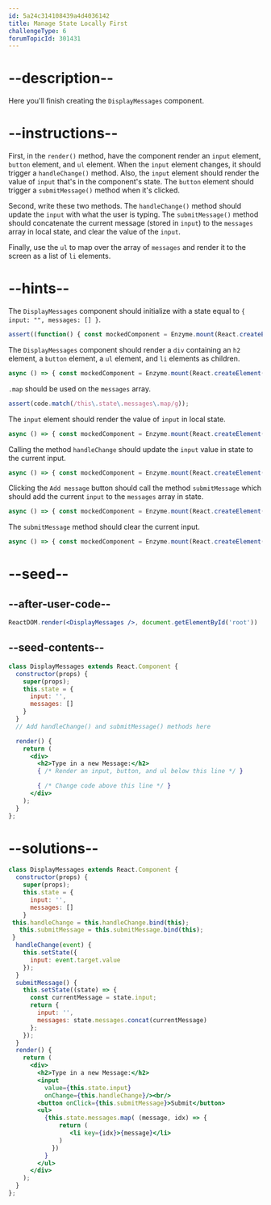 ```yaml
---
id: 5a24c314108439a4d4036142
title: Manage State Locally First
challengeType: 6
forumTopicId: 301431
---
```


# --description--

Here you'll finish creating the `DisplayMessages` component.

# --instructions--

First, in the `render()` method, have the component render an `input` element, `button` element, and `ul` element. When the `input` element changes, it should trigger a `handleChange()` method. Also, the `input` element should render the value of `input` that's in the component's state. The `button` element should trigger a `submitMessage()` method when it's clicked.

Second, write these two methods. The `handleChange()` method should update the `input` with what the user is typing. The `submitMessage()` method should concatenate the current message (stored in `input`) to the `messages` array in local state, and clear the value of the `input`.

Finally, use the `ul` to map over the array of `messages` and render it to the screen as a list of `li` elements.

# --hints--

The `DisplayMessages` component should initialize with a state equal to `{ input: "", messages: [] }`.

```js
assert((function() { const mockedComponent = Enzyme.mount(React.createElement(DisplayMessages)); const initialState = mockedComponent.state(); return ( typeof initialState === 'object' && initialState.input === '' && initialState.messages.length === 0); })());
```

The `DisplayMessages` component should render a `div` containing an `h2` element, a `button` element, a `ul` element, and `li` elements as children.

```js
async () => { const mockedComponent = Enzyme.mount(React.createElement(DisplayMessages)); const waitForIt = (fn) => new Promise((resolve, reject) => setTimeout(() => resolve(fn()), 100)); const state = () => { mockedComponent.setState({messages: ['__TEST__MESSAGE']}); return waitForIt(() => mockedComponent )}; const updated = await state(); assert(updated.find('div').length === 1 && updated.find('h2').length === 1 && updated.find('button').length === 1 && updated.find('ul').length === 1 && updated.find('li').length > 0); };
```

`.map` should be used on the `messages` array.

```js
assert(code.match(/this\.state\.messages\.map/g));
```

The `input` element should render the value of `input` in local state.

```js
async () => { const mockedComponent = Enzyme.mount(React.createElement(DisplayMessages)); const waitForIt = (fn) => new Promise((resolve, reject) => setTimeout(() => resolve(fn()), 100)); const causeChange = (c, v) => c.find('input').simulate('change', { target: { value: v }}); const testValue = '__TEST__EVENT__INPUT'; const changed = () => { causeChange(mockedComponent, testValue); return waitForIt(() => mockedComponent )}; const updated = await changed(); assert(updated.find('input').props().value === testValue); };
```

Calling the method `handleChange` should update the `input` value in state to the current input.

```js
async () => { const mockedComponent = Enzyme.mount(React.createElement(DisplayMessages)); const waitForIt = (fn) => new Promise((resolve, reject) => setTimeout(() => resolve(fn()), 100)); const causeChange = (c, v) => c.find('input').simulate('change', { target: { value: v }}); const initialState = mockedComponent.state(); const testMessage = '__TEST__EVENT__MESSAGE__'; const changed = () => { causeChange(mockedComponent, testMessage); return waitForIt(() => mockedComponent )}; const afterInput = await changed(); assert(initialState.input === '' && afterInput.state().input === '__TEST__EVENT__MESSAGE__');  };
```

Clicking the `Add message` button should call the method `submitMessage` which should add the current `input` to the `messages` array in state.

```js
async () => { const mockedComponent = Enzyme.mount(React.createElement(DisplayMessages)); const waitForIt = (fn) => new Promise((resolve, reject) => setTimeout(() => resolve(fn()), 100)); const causeChange = (c, v) => c.find('input').simulate('change', { target: { value: v }}); const initialState = mockedComponent.state(); const testMessage_1 = '__FIRST__MESSAGE__'; const firstChange = () => { causeChange(mockedComponent, testMessage_1); return waitForIt(() => mockedComponent )}; const firstResult = await firstChange(); const firstSubmit = () => { mockedComponent.find('button').simulate('click'); return waitForIt(() => mockedComponent )}; const afterSubmit_1 = await firstSubmit(); const submitState_1 = afterSubmit_1.state(); const testMessage_2 = '__SECOND__MESSAGE__'; const secondChange = () => { causeChange(mockedComponent, testMessage_2); return waitForIt(() => mockedComponent )}; const secondResult = await secondChange(); const secondSubmit = () => { mockedComponent.find('button').simulate('click'); return waitForIt(() => mockedComponent )}; const afterSubmit_2 = await secondSubmit(); const submitState_2 = afterSubmit_2.state(); assert(initialState.messages.length === 0 && submitState_1.messages.length === 1 && submitState_2.messages.length === 2 && submitState_2.messages[1] === testMessage_2); };
```

The `submitMessage` method should clear the current input.

```js
async () => { const mockedComponent = Enzyme.mount(React.createElement(DisplayMessages)); const waitForIt = (fn) => new Promise((resolve, reject) => setTimeout(() => resolve(fn()), 100)); const causeChange = (c, v) => c.find('input').simulate('change', { target: { value: v }}); const initialState = mockedComponent.state(); const testMessage = '__FIRST__MESSAGE__'; const firstChange = () => { causeChange(mockedComponent, testMessage); return waitForIt(() => mockedComponent )}; const firstResult = await firstChange(); const firstState = firstResult.state(); const firstSubmit = () => { mockedComponent.find('button').simulate('click'); return waitForIt(() => mockedComponent )}; const afterSubmit = await firstSubmit(); const submitState = afterSubmit.state(); assert(firstState.input === testMessage && submitState.input === ''); };
```

# --seed--

## --after-user-code--

```jsx
ReactDOM.render(<DisplayMessages />, document.getElementById('root'))
```

## --seed-contents--

```jsx
class DisplayMessages extends React.Component {
  constructor(props) {
    super(props);
    this.state = {
      input: '',
      messages: []
    }
  }
  // Add handleChange() and submitMessage() methods here

  render() {
    return (
      <div>
        <h2>Type in a new Message:</h2>
        { /* Render an input, button, and ul below this line */ }

        { /* Change code above this line */ }
      </div>
    );
  }
};
```

# --solutions--

```jsx
class DisplayMessages extends React.Component {
  constructor(props) {
    super(props);
    this.state = {
      input: '',
      messages: []
    }
 this.handleChange = this.handleChange.bind(this);
   this.submitMessage = this.submitMessage.bind(this);
 }
  handleChange(event) {
    this.setState({
      input: event.target.value
    });
  }
  submitMessage() {
    this.setState((state) => {
      const currentMessage = state.input;
      return {
        input: '',
        messages: state.messages.concat(currentMessage)
      };  
    });
  }
  render() {
    return (
      <div>
        <h2>Type in a new Message:</h2>
        <input
          value={this.state.input}
          onChange={this.handleChange}/><br/>
        <button onClick={this.submitMessage}>Submit</button>
        <ul>
          {this.state.messages.map( (message, idx) => {
              return (
                 <li key={idx}>{message}</li>
              )
            })
          }
        </ul>
      </div>
    );
  }
};
```
